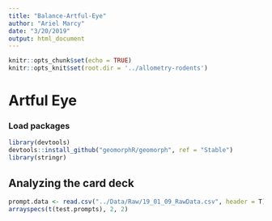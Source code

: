 ```yaml
---
title: "Balance-Artful-Eye"
author: "Ariel Marcy"
date: "3/20/2019"
output: html_document
---
```


```r
knitr::opts_chunk$set(echo = TRUE)
knitr::opts_knit$set(root.dir = '../allometry-rodents')
```

# Artful Eye


### Load packages
```r
library(devtools)
devtools::install_github("geomorphR/geomorph", ref = "Stable")
library(stringr)
```

## Analyzing the card deck


```r
prompt.data <- read.csv("../Data/Raw/19_01_09_RawData.csv", header = T)
arrayspecs(t(test.prompts), 2, 2)
```
